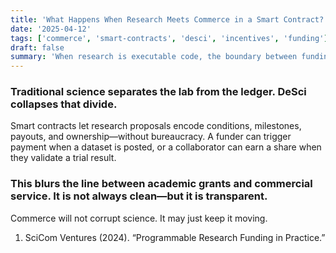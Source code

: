 ```yaml
---
title: 'What Happens When Research Meets Commerce in a Smart Contract?'
date: '2025-04-12'
tags: ['commerce', 'smart-contracts', 'desci', 'incentives', 'funding']
draft: false
summary: 'When research is executable code, the boundary between funding and output disappears.'
---
```


### Traditional science separates the lab from the ledger. DeSci collapses that divide.
Smart contracts let research proposals encode conditions, milestones, payouts, and ownership—without bureaucracy. A funder can trigger payment when a dataset is posted, or a collaborator can earn a share when they validate a trial result.

### This blurs the line between academic grants and commercial service. It is not always clean—but it is transparent.
Commerce will not corrupt science. It may just keep it moving.

1. SciCom Ventures (2024). “Programmable Research Funding in Practice.”
